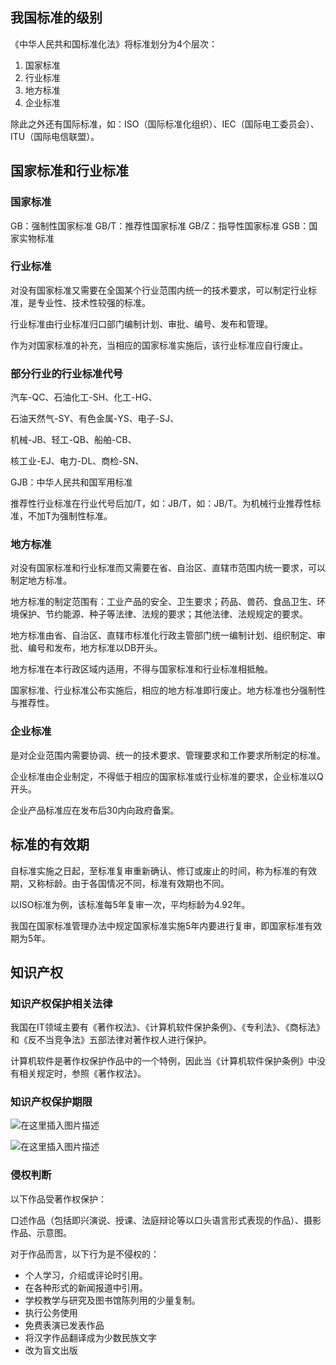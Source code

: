 
<WordCount>

## 我国标准的级别


《中华人民共和国标准化法》将标准划分为4个层次：
1. 国家标准
2. 行业标准
3. 地方标准
4. 企业标准

除此之外还有国际标准，如：ISO（国际标准化组织）、IEC（国际电工委员会）、ITU（国际电信联盟）。


## 国家标准和行业标准


### 国家标准

GB：强制性国家标准
GB/T：推荐性国家标准
GB/Z：指导性国家标准
GSB：国家实物标准


### 行业标准


对没有国家标准又需要在全国某个行业范围内统一的技术要求，可以制定行业标准，是专业性、技术性较强的标准。

行业标准由行业标准归口部门编制计划、审批、编号、发布和管理。

作为对国家标准的补充，当相应的国家标准实施后，该行业标准应自行废止。


### 部分行业的行业标准代号

汽车-QC、石油化工-SH、化工-HG、

石油天然气-SY、有色金属-YS、电子-SJ、

机械-JB、轻工-QB、船舶-CB、

核工业-EJ、电力-DL、商检-SN、

GJB：中华人民共和国军用标准

推荐性行业标准在行业代号后加/T，如：JB/T，如：JB/T。为机械行业推荐性标准，不加T为强制性标准。



### 地方标准

对没有国家标准和行业标准而又需要在省、自治区、直辖市范围内统一要求，可以制定地方标准。

地方标准的制定范围有：工业产品的安全、卫生要求；药品、兽药、食品卫生、环境保护、节约能源、种子等法律、法规的要求；其他法律、法规规定的要求。


地方标准由省、自治区、直辖市标准化行政主管部门统一编制计划、组织制定、审批、编号和发布，地方标准以DB开头。


地方标准在本行政区域内适用，不得与国家标准和行业标准相抵触。

国家标准、行业标准公布实施后，相应的地方标准即行废止。地方标准也分强制性与推荐性。




### 企业标准


是对企业范围内需要协调、统一的技术要求、管理要求和工作要求所制定的标准。


企业标准由企业制定，不得低于相应的国家标准或行业标准的要求，企业标准以Q开头。



企业产品标准应在发布后30内向政府备案。


## 标准的有效期


自标准实施之日起，至标准复审重新确认、修订或废止的时间，称为标准的有效期，又称标龄。由于各国情况不同，标准有效期也不同。

以ISO标准为例，该标准每5年复审一次，平均标龄为4.92年。


我国在国家标准管理办法中规定国家标准实施5年内要进行复审，即国家标准有效期为5年。



## 知识产权


### 知识产权保护相关法律



我国在IT领域主要有《著作权法》、《计算机软件保护条例》、《专利法》、《商标法》和《反不当竞争法》五部法律对著作权人进行保护。


计算机软件是著作权保护作品中的一个特例，因此当《计算机软件保护条例》中没有相关规定时，参照《著作权法》。


### 知识产权保护期限

![在这里插入图片描述](https://i-blog.csdnimg.cn/blog_migrate/ca06c43230f8d0025f19a5a548acddbb.png#pic_center)

![在这里插入图片描述](https://i-blog.csdnimg.cn/blog_migrate/be5e0f03f50772f0bd189b71d82e59ab.png#pic_center)

### 侵权判断

以下作品受著作权保护：

口述作品（包括即兴演说、授课、法庭辩论等以口头语言形式表现的作品）、摄影作品、示意图。

对于作品而言，以下行为是不侵权的：

- 个人学习，介绍或评论时引用。
- 在各种形式的新闻报道中引用。
- 学校教学与研究及图书馆陈列用的少量复制。
- 执行公务使用
- 免费表演已发表作品
- 将汉字作品翻译成为少数民族文字
- 改为盲文出版






</WordCount>
